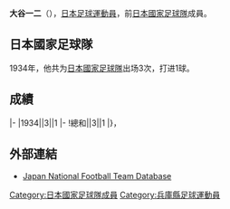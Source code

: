{{Infobox football biography
|name=大谷一二
|image=
|fullname=大谷一二
|birth_date={{Birth date|1912|8|31}}
|cityofbirth=[[兵庫縣|兵庫縣]]
|countryofbirth=[[日本|日本]]
|dateofdeath={{Death date and age|2007|11|23|1912|8|31}}
|height=
|position=[[前鋒_(足球)|前鋒]]
|currentclub=
|years=
|clubs=
|caps(goals)=
|nationalyears=1934
|nationalteam=[[日本國家足球隊|日本]]
|nationalcaps(goals)=3 (1)
}}
'''大谷一二'''（{{Bd|1912年|8月31日|2007年|11月23日}}），[[日本|日本]][[足球|足球]][[運動員|運動員]]，前[[日本國家足球隊|日本國家足球隊]]成員。

==日本國家足球隊==
1934年，他共为[[日本國家足球隊|日本國家足球隊]]出场3次，打进1球。

==成績==
{{Football player national team statistics|JPN}}
|-
|1934||3||1
|-
!總和||3||1
|}，

==外部連結==
{{Reflist}}
*[https://web.archive.org/web/20160319100029/http://www.japannationalfootballteam.com/en/players/otani_ichiji.html Japan National Football Team Database]

{{Japan-sport-bio-stub}}
{{Soccer-player-stub}}
[[Category:日本國家足球隊成員|Category:日本國家足球隊成員]]
[[Category:兵庫縣足球運動員|Category:兵庫縣足球運動員]]
